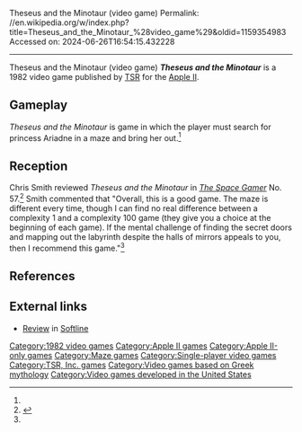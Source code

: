 Theseus and the Minotaur (video game)
Permalink: //en.wikipedia.org/w/index.php?title=Theseus_and_the_Minotaur_%28video_game%29&oldid=1159354983
Accessed on: 2024-06-26T16:54:15.432228



------
Theseus and the Minotaur (video game)
{{Infobox video game
| title = Theseus and the Minotaur
| image = Theseus and the Minotaur.jpg
| alt = 
| caption = Cover art by [[Larry Elmore]]
| developer = [[TSR (company)|TSR]]
| publisher = TSR
| series = 
| engine = 
| platforms = [[Apple II]]
| released = [[1982 in video gaming|1982]]
| genre = 
| modes = [[Single-player]]
}}'''''Theseus and the Minotaur''''' is a 1982 video game published by [[TSR (company)|TSR]] for the [[Apple II]].

==Gameplay==
''Theseus and the Minotaur'' is game in which the player must search for princess Ariadne in a maze and bring her out.<ref name="SG"/>

==Reception==
Chris Smith reviewed ''Theseus and the Minotaur'' in ''[[The Space Gamer]]'' No. 57.<ref name="SG">{{cite journal|last=Smith |first=Chris |date=November 1982 |title=Capsule Reviews|journal=[[The Space Gamer]]|publisher=[[Steve Jackson Games]]|issue=57|pages=32}}</ref> Smith commented that "Overall, this is a good game. The maze is different every time, though I can find no real difference between a complexity 1 and a complexity 100 game (they give you a choice at the beginning of each game). If the mental challenge of finding the secret doors and mapping out the labyrinth despite the halls of mirrors appeals to you, then I recommend this game."<ref name="SG"/>

==References==
{{reflist}}

==External links==
*[https://archive.org/details/Softline_1983_03/page/n39/mode/2up Review] in [[Softline (magazine)|Softline]]

[[Category:1982 video games]]
[[Category:Apple II games]]
[[Category:Apple II-only games]]
[[Category:Maze games]]
[[Category:Single-player video games]]
[[Category:TSR, Inc. games]]
[[Category:Video games based on Greek mythology]]
[[Category:Video games developed in the United States]]